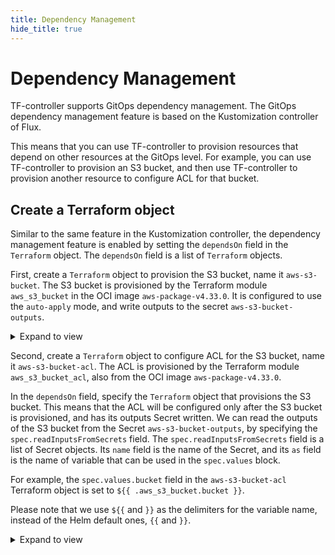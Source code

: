 ```yaml
---
title: Dependency Management
hide_title: true
---
```


# Dependency Management

TF-controller supports GitOps dependency management.  The GitOps dependency management feature
is based on the Kustomization controller of Flux.

This means that you can use TF-controller to provision resources that depend on other resources at the GitOps level.
For example, you can use TF-controller to provision an S3 bucket, and then use TF-controller
to provision another resource to configure ACL for that bucket.

## Create a Terraform object

Similar to the same feature in the Kustomization controller, the dependency management feature is enabled
by setting the `dependsOn` field in the `Terraform` object. The `dependsOn` field is a list of
`Terraform` objects.

First, create a `Terraform` object to provision the S3 bucket, name it `aws-s3-bucket`.
The S3 bucket is provisioned by the Terraform module `aws_s3_bucket` in the OCI image `aws-package-v4.33.0`.
It is configured to use the `auto-apply` mode, and write outputs to the secret `aws-s3-bucket-outputs`.

<details>
<summary>Expand to view</summary>

```yaml {20-24}
---
apiVersion: infra.contrib.fluxcd.io/v1alpha1
kind: Terraform
metadata:
  name: aws-s3-bucket
  namespace: flux-system
spec:
  path: aws_s3_bucket
  values:
    bucket: my-tf-controller-test-bucket
    tags:
      Environment: Dev
      Name: My bucket
  sourceRef:
    kind: OCIRepository
    name: aws-package-v4.33.0
  approvePlan: auto
  interval: 2m
  destroyResourcesOnDeletion: true
  writeOutputsToSecret:
    name: aws-s3-bucket-outputs
    outputs:
    - arn
    - bucket
  runnerPodTemplate:
    spec:
      envFrom:
      - secretRef:
          name: aws-credentials
```

</details>

Second, create a `Terraform` object to configure ACL for the S3 bucket, name it `aws-s3-bucket-acl`.
The ACL is provisioned by the Terraform module `aws_s3_bucket_acl`, also from the OCI image `aws-package-v4.33.0`.

In the `dependsOn` field, specify the `Terraform` object that provisions the S3 bucket.
This means that the ACL will be configured only after the S3 bucket is provisioned, and has its outputs Secret written.
We can read the outputs of the S3 bucket from the Secret `aws-s3-bucket-outputs`, by specifying the `spec.readInputsFromSecrets` field.
The `spec.readInputsFromSecrets` field is a list of Secret objects.
Its `name` field is the name of the Secret, and its `as` field is the name of variable that can be used in the `spec.values` block.

For example, the `spec.values.bucket` field in the `aws-s3-bucket-acl` Terraform object is set to `${{ .aws_s3_bucket.bucket }}`.

Please note that we use `${{` and  `}}` as the delimiters for the variable name, instead of the Helm default ones, `{{` and `}}`.

<details>
<summary>Expand to view</summary>

```yaml hl_lines="11 18 20-21"
---
apiVersion: infra.contrib.fluxcd.io/v1alpha1
kind: Terraform
metadata:
  name: aws-s3-bucket-acl
  namespace: flux-system
spec:
  path: aws_s3_bucket_acl
  values:
    acl: private
    bucket: ${{ .aws_s3_bucket.bucket }}
  sourceRef:
    kind: OCIRepository
    name: aws-package-v4.33.0
  approvePlan: auto
  interval: 3m
  dependsOn:
  - name: aws-s3-bucket
  readInputsFromSecrets:
  - name: aws-s3-bucket-outputs
    as: aws_s3_bucket
  runnerPodTemplate:
    spec:
      envFrom:
      - secretRef:
          name: aws-credentials
```

</details>
